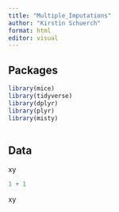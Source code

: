 ```yaml
---
title: "Multiple_Imputations"
author: "Kirstin Schuerch"
format: html
editor: visual
---
```


## Packages


```r
library(mice)
library(tidyverse)
library(dplyr)
library(plyr)
library(misty)
  
```


## Data

xy

```r
1 + 1
```

xy
